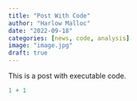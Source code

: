 ```yaml
---
title: "Post With Code"
author: "Harlow Malloc"
date: "2022-09-18"
categories: [news, code, analysis]
image: "image.jpg"
draft: true
---
```


This is a post with executable code.

```r
1 + 1
```
